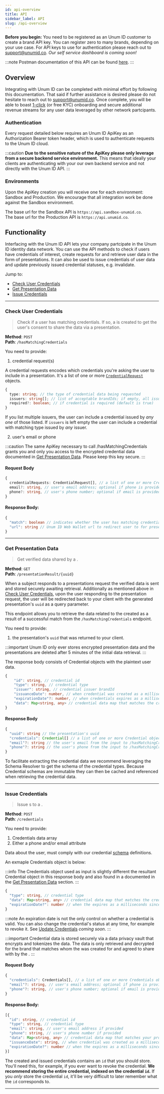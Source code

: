 ```yaml
---
id: api-overview
title: API
sidebar_label: API
slug: /api-overview
---
```



**Before you begin:** You need to be registered as an Unum ID customer to create a brand API key. You can register zero to many brands, depending on your use case. For API keys to use for authentication please reach out to support@unumid.co. _Our self service dashboard is coming soon!_

:::note
Postman documentation of this API can be found [here](https://docs.api.unumid.co/).
:::

## Overview
Integrating with Unum ID can be completed with minimal effort by following this documentation. That said if further assistance is desired please do not hesitate to reach out to support@unumid.co. Once complete, you will be able to boast [1-click](https://www.unumid.co/1-click) (or free KYC) onboarding and secure additional revenue streams for any user data leveraged by other network partcipants.

### Authentication
Every request detailed below requires an Unum ID ApiKey as an Authorization Bearer token header, which is used to authenticate requests to the Unum ID cloud.

:::caution
**Due to the sensitive nature of the ApiKey please only leverage from a secure backend service environment.** This means that ideally your clients are authenticating with your our own backend service and not directly with the Unum ID API.
:::

### Environments
Upon the ApiKey creation you will receive one for each environment: Sandbox and Production. We encourage that all integration work be done against the Sandbox environment. 

The base url for the Sandbox API is `https://api.sandbox-unumid.co`.<br/>
The base url for the Production API is `https://api.unumid.co`.

## Functionality
Interfacing with the Unum ID API lets your company partcipate in the Unum ID identity data network. You can use the API methods to check if users have credentials of interest, create <Tip type="request">requests</Tip> for and retrieve user data in the form of <Tip type="presentation">presentations</Tip>. It can also be used to issue <Tip type="credential">credentials</Tip> of user data and update previously issued credential statuses, e.g. invalidate.

Jump to:
- [Check User Credentials](#check-user-credentials)
- [Get Presentation Data](#get-presentation-data)
- [Issue Credentials](#issue-credentials)

---

### Check User Credentials
> Check if a user has matching <Tip type="credential">credentials</Tip>. If so, a <Tip type="request"/> is created to get the user's consent to share the data via a <Tip type="presentation">presentation</Tip>.

**Method**: `POST` <br />
**Path**: `/hasMatchingCredentials`

You need to provide:

1. credential request(s)

A credential requests encodes which <Tip type="credential">credentials</Tip> you're asking the user to include in a presentation. It's a list of one or more [`CredentialRequest`](https://docs.unumid.co/types/interfaces/credentialrequest.html) objects.

```typescript title="CredentialRequest"
{
  type: string; // the type of credential data being requested
  issuers: string[]; // list of acceptable brandIds; if empty, all issuer brands are valid
  required?: boolean; // if credential is required (default is true)
}
```

If you list multiple <Tip type="issuer">issuers</Tip>, the user can include a credential issued by *any one* of those listed. If `issuers` is left empty the user can include a credential with matching type issued by *any* issuer.

2. user's email or phone

:::caution
The same ApiKey necessary to call /hasMatchingCredentials grants you and only you access to the encrypted credential data documented in [Get Presentation Data](#get-presentation-data). Please keep this key secure.
:::

#### Request Body
```typescript
{
  credentialRequests: CredentialRequest[], // a list of one or more CredentialRequest objects. Encodes which credentials should be included in presentation that responds to PresentationRequest.
  email?: string, // user's email address; optional if phone is provided
  phone?: string, // user's phone number; optional if email is provided
}
```

#### Response Body:
```typescript title="HasMatchingCredentials"
{
  "match": boolean // indicates whether the user has matching credentials
  "url": string // Unum ID Web Wallet url to redirect user to for presentation request handling. It will redirect back to your client. Only present if match is true. 
}
```

---

### Get Presentation Data
> Get verified <Tip type="presentation"/> data shared by a <Tip type="subject"/>.

**Method**: `GET` <br />
**Path**: `/presentationResult/{uuid}`

When a subject responds to a presentations request the verified data is sent and stored securely awaiting retrieval. Additionally as mentioned above in [Check User Credentials](#check-user-credentials), upon the user responding to the presentation request, the user will be redirected back to your client with the generated presentation's `uuid` as a query parameter.

This endpoint allows you to retrieve the <Tip type="presentation"/> data related to the <Tip type="request"/> created as a result of a successful match from the `/hasMatchingCredentials` endpoint.

You need to provide:

1. the presentation's `uuid` that was returned to your client.

:::important
Unum ID only ever stores encrypted presentation data and the presentations are deleted after 5 minutes of the initial data retrieval.
:::


The response body consists of Credential objects with the plaintext user data.
```typescript title="Credential"
{
    "id": string, // credential id
    "type": string, // credential type
    "issuer": string, // credential issuer brandId
    "issuanceDate": number, // when credential was created as a milliseconds since epoch unix timestamp
    "expirationDate"?: number, // when credentials expires as a milliseconds since epoch unix timestamp
    "data": Map<string, any> // credential data map that matches the credential type's JSON Schema definition
}
```

#### Response Body
```typescript title="Presentation"
{
  "uuid": string // the presentation's uuid
  "credentials": Credential[] // a list of one or more Credential objects
  "email"?: string // the user's email from the input to /hasMatchingCredentials; only present if email was provided
  "phone"?: string // the user's phone from the input to /hasMatchingCredentials; only present if phone was provided
}
```

To facilitate extracting the credential data we recommend leveraging the Schema Resolver to get the schema of the credential types. Because Credential schemas are immutable they can then be cached and referenced when retrieving the credential data.

---

### Issue Credentials
> Issue <Tip type="credential"/>s to a <Tip type="user"/>.

**Method**: `POST` <br />
**Path**: `/credentials`

You need to provide:

1. Credentials data array
2. Either a phone and/or email attribute

Data about the user, must comply with our credential [schema](/schema) definitions.

An exmaple Credentials object is below:

:::info
The Credentials object used as input is slightly different the resultant Credential object in this response body and also found in a <Tip type="presentation"/>  documented in the [Get Presentation Data](#get-presentation-data) section.
:::

```typescript title="Credentials"
{
  "type": string, // credential type
  "data": Map<string, any> // credential data map that matches the credential type's JSON Schema definition
  "expirationDate?": number // when the expires as a milliseconds since epoch unix timestamp; optional
}
```

:::note
An expiration date is not the only control on whether a credential is valid. You can also change the credential's status at any time, for example to revoke it. See [Update Credentials](#update-credentials) *coming soon*.
:::

:::important
Credential data is stored securely via a data privacy vault that encrypts and tokenizes the data. The data is only retrieved and decrypted for the brand that matches whom the <Tip type="presentation"/> was created for and agreed to share with by the <Tip type="user"/>.
:::

#### Request Body
```typescript
{
  "credentials": Credentials[], // a list of one or more Credentials objects
  "email"?: string, // user's email address; optional if phone is provided
  "phone"?: string, // user's phone number; optional if email is provided
}
```

#### Response Body:
```typescript title="Credential[]"
[{
  "id": string, // credential id
  "type": string, // credential type
  "email": string, // user's email address if provided
  "phone": string, // user's phone number if provided
  "data": Map<string, any> // credential data map that matches your provided data and the credential type's JSON Schema definition
  "issuanceDate": string, // when credential was created as a milliseconds since epoch unix timestamp
  "expirationDate?": number // when the expires as a milliseconds since epoch unix timestamp; optional
}]
```

The created and issued credentials contains an `id` that you should store. You'll need this, for example, if you ever want to revoke the credential. **We recommend storing the entire credential, indexed on the credential `id`.** If you *only* store the credential `id`, it'll be very difficult to later remember what the `id` corresponds to.

---
